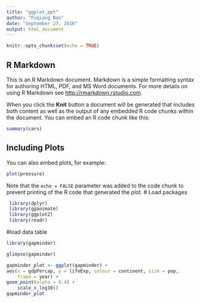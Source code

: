 ```yaml
---
title: "ggplot_ppt"
author: "Fuqiang Ban"
date: "September 27, 2016"
output: html_document
---
```


```r
knitr::opts_chunk$set(echo = TRUE)
```

## R Markdown

This is an R Markdown document. Markdown is a simple formatting syntax for authoring HTML, PDF, and MS Word documents. For more details on using R Markdown see <http://rmarkdown.rstudio.com>.

When you click the **Knit** button a document will be generated that includes both content as well as the output of any embedded R code chunks within the document. You can embed an R code chunk like this:

```r
summary(cars)
```

## Including Plots

You can also embed plots, for example:

```r
plot(pressure)
```

Note that the `echo = FALSE` parameter was added to the code chunk to prevent printing of the R code that generated the plot.
# Load packages

```r
 library(dplyr)
 library(gganimate)
 library(ggplot2)
 library(readr)
```
#load data table
```r
library(gapminder)
```

```r

glimpse(gapminder)

```

```r
gapminder_plot <- ggplot(gapminder) +
aes(x = gdpPercap, y = lifeExp, colour = continent, size = pop,
	frame = year) +
geom_point(alpha = 0.4) +
	scale_x_log10()
gapminder_plot
```

